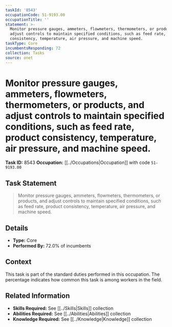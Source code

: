 ```yaml
---
taskId: '8543'
occupationCode: 51-9193.00
occupationTitle: ''
statement: >-
  Monitor pressure gauges, ammeters, flowmeters, thermometers, or products, and
  adjust controls to maintain specified conditions, such as feed rate, product
  consistency, temperature, air pressure, and machine speed.
taskType: Core
incumbentsResponding: 72
collection: Tasks
source: onet
---
```

# Monitor pressure gauges, ammeters, flowmeters, thermometers, or products, and adjust controls to maintain specified conditions, such as feed rate, product consistency, temperature, air pressure, and machine speed.

**Task ID:** 8543
**Occupation:** [[../Occupations|Occupation]] with code `51-9193.00`

## Task Statement

> Monitor pressure gauges, ammeters, flowmeters, thermometers, or products, and adjust controls to maintain specified conditions, such as feed rate, product consistency, temperature, air pressure, and machine speed.

## Details

- **Type:** Core
- **Performed By:** 72.0% of incumbents

## Context

This task is part of the standard duties performed in this occupation. The percentage indicates how common this task is among workers in the field.

## Related Information

- **Skills Required:** See [[../Skills|Skills]] collection
- **Abilities Required:** See [[../Abilities|Abilities]] collection
- **Knowledge Required:** See [[../Knowledge|Knowledge]] collection
